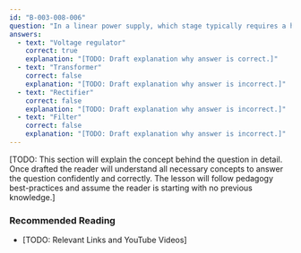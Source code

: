 ```yaml
---
id: "B-003-008-006"
question: "In a linear power supply, which stage typically requires a heat sink?"
answers:
  - text: "Voltage regulator"
    correct: true
    explanation: "[TODO: Draft explanation why answer is correct.]"
  - text: "Transformer"
    correct: false
    explanation: "[TODO: Draft explanation why answer is incorrect.]"
  - text: "Rectifier"
    correct: false
    explanation: "[TODO: Draft explanation why answer is incorrect.]"
  - text: "Filter"
    correct: false
    explanation: "[TODO: Draft explanation why answer is incorrect.]"
---
```


[TODO: This section will explain the concept behind the question in detail. Once drafted the reader will understand all necessary concepts to answer the question confidently and correctly. The lesson will follow pedagogy best-practices and assume the reader is starting with no previous knowledge.]

### Recommended Reading

- [TODO: Relevant Links and YouTube Videos]
